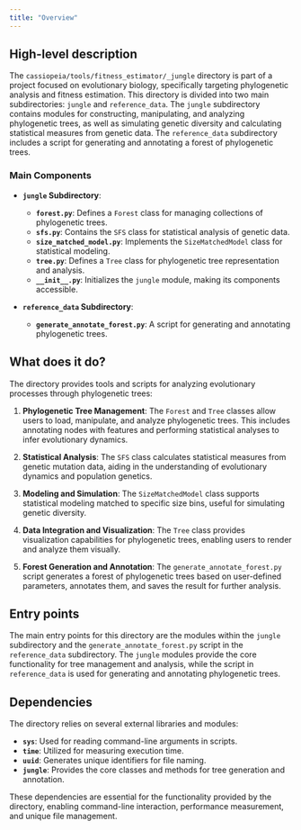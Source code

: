 ```yaml
---
title: "Overview"
---
```


## High-level description

The `cassiopeia/tools/fitness_estimator/_jungle` directory is part of a project focused on evolutionary biology, specifically targeting phylogenetic analysis and fitness estimation. This directory is divided into two main subdirectories: `jungle` and `reference_data`. The `jungle` subdirectory contains modules for constructing, manipulating, and analyzing phylogenetic trees, as well as simulating genetic diversity and calculating statistical measures from genetic data. The `reference_data` subdirectory includes a script for generating and annotating a forest of phylogenetic trees.

### Main Components

- **`jungle` Subdirectory**:
  - **`forest.py`**: Defines a `Forest` class for managing collections of phylogenetic trees.
  - **`sfs.py`**: Contains the `SFS` class for statistical analysis of genetic data.
  - **`size_matched_model.py`**: Implements the `SizeMatchedModel` class for statistical modeling.
  - **`tree.py`**: Defines a `Tree` class for phylogenetic tree representation and analysis.
  - **`__init__.py`**: Initializes the `jungle` module, making its components accessible.

- **`reference_data` Subdirectory**:
  - **`generate_annotate_forest.py`**: A script for generating and annotating phylogenetic trees.

## What does it do?

The directory provides tools and scripts for analyzing evolutionary processes through phylogenetic trees:

1. **Phylogenetic Tree Management**: The `Forest` and `Tree` classes allow users to load, manipulate, and analyze phylogenetic trees. This includes annotating nodes with features and performing statistical analyses to infer evolutionary dynamics.

2. **Statistical Analysis**: The `SFS` class calculates statistical measures from genetic mutation data, aiding in the understanding of evolutionary dynamics and population genetics.

3. **Modeling and Simulation**: The `SizeMatchedModel` class supports statistical modeling matched to specific size bins, useful for simulating genetic diversity.

4. **Data Integration and Visualization**: The `Tree` class provides visualization capabilities for phylogenetic trees, enabling users to render and analyze them visually.

5. **Forest Generation and Annotation**: The `generate_annotate_forest.py` script generates a forest of phylogenetic trees based on user-defined parameters, annotates them, and saves the result for further analysis.

## Entry points

The main entry points for this directory are the modules within the `jungle` subdirectory and the `generate_annotate_forest.py` script in the `reference_data` subdirectory. The `jungle` modules provide the core functionality for tree management and analysis, while the script in `reference_data` is used for generating and annotating phylogenetic trees.

## Dependencies

The directory relies on several external libraries and modules:

- **`sys`**: Used for reading command-line arguments in scripts.
- **`time`**: Utilized for measuring execution time.
- **`uuid`**: Generates unique identifiers for file naming.
- **`jungle`**: Provides the core classes and methods for tree generation and annotation.

These dependencies are essential for the functionality provided by the directory, enabling command-line interaction, performance measurement, and unique file management.